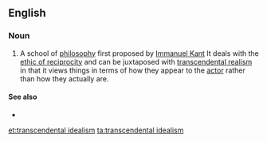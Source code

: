 ==English==
{{wikipedia}}

===Noun===
{{en-noun|head=[[transcendental]] [[idealism]]}}
# {{label|en|philosophy}} A school of [[philosophy]] first proposed by [[Immanuel Kant]] It deals with the [[ethic of reciprocity]] and can be juxtaposed with [[transcendental realism]] in that it views things in terms of how they appear to the [[actor]] rather than how they actually are.

====See also====
* {{l|en|Kantianism}}

[[et:transcendental idealism]]
[[ta:transcendental idealism]]